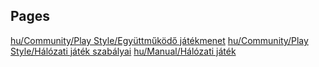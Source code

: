 
== Pages ==
[[hu/Community/Play Style/Együttműködő játékmenet]]
[[hu/Community/Play Style/Hálózati játék szabályai]]
[[hu/Manual/Hálózati játék]]
